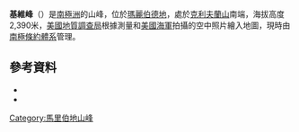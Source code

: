 {{coord|86|22|S|129|39|W|source:GNIS|display=title}}

'''基維峰'''（{{lang-en|Kivi Peak}}）是[[南極洲|南極洲]]的山峰，位於[[瑪麗伯德地|瑪麗伯德地]]，處於[[克利夫蘭山|克利夫蘭山]]南端，海拔高度2,390米，[[美國地質調查局|美國地質調查局]]根據測量和[[美國海軍|美國海軍]]拍攝的空中照片繪入地圖，現時由[[南極條約體系|南極條約體系]]管理。

==參考資料==
*{{cite gnis | type = antarid | id = 8015| name = Kivi Peak | accessdate = 2013-05-09}}
*{{usgs-gazetteer|id=8015}}

{{DEFAULTSORT:Kivi Peak}}
[[Category:馬里伯地山峰|Category:馬里伯地山峰]]


{{MarieByrdLand-geo-stub}}
